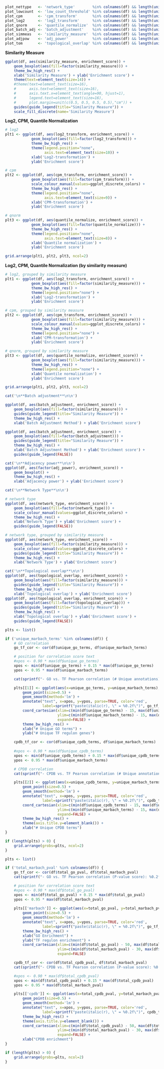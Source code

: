 ```r
plot_nettype   <- 'network_type'        %in% colnames(df) && length(unique(df$network_type)) > 1
plot_lowcount  <- 'low_count_threshold' %in% colnames(df) && length(unique(df$low_count_threshold)) > 1
plot_cpm       <- 'cpm_transform'       %in% colnames(df) && length(unique(df$cpm_transform)) > 1
plot_log2      <- 'log2_transform'      %in% colnames(df) && length(unique(df$log2_transform)) > 1
plot_qnorm     <- 'quantile_normalize'  %in% colnames(df) && length(unique(df$quantile_normalize)) > 1
plot_batch_adj <- 'batch_adjustment'    %in% colnames(df) && length(unique(df$batch_adjustment)) > 1
plot_simmeas   <- 'similarity_measure'  %in% colnames(df) && length(unique(df$similarity_measure)) > 1
plot_adjpow    <- 'adj_power'           %in% colnames(df) && length(unique(df$adj_power)) > 1
plot_tom       <- 'topological_overlap' %in% colnames(df) && length(unique(df$topological_overlap)) > 1
```

**Similarity Measure**

<!-- Similarity Measure -->
```r
ggplot(df, aes(similarity_measure, enrichment_score)) + 
    geom_boxplot(aes(fill=factor(similarity_measure))) +
    theme_bw_high_res() +
    xlab('Similarity Measure') + ylab('Enrichment score') +
    theme(text=element_text(size=14)) +
    #theme(text=element_text(size=16),
    #      axis.text=element_text(size=16),
    #      axis.text.x=element_text(angle=90, hjust=1),
    #      legend.text=element_text(size=16),
    #      plot.margin=unit(c(0.5, 0.5, 0.5, 0.5),"cm")) +
    guides(guide_legend(title="Similarity Measure")) +
    scale_fill_discrete(name='Similarity Measure')
```

**Log2, CPM, Quantile Normalization**

<!-- Log2, CPM, Qnorm -->
```r
# log2
plt1 <- ggplot(df, aes(log2_transform, enrichment_score)) + 
            geom_boxplot(aes(fill=factor(log2_transform))) +
            theme_bw_high_res() +
            theme(legend.position="none",
                  axis.text=element_text(size=10)) +
            xlab('Log2-transformation') + 
            ylab('Enrichment score')

# cpm
plt2 <- ggplot(df, aes(cpm_transform, enrichment_score)) + 
            geom_boxplot(aes(fill=factor(cpm_transform))) +
            scale_colour_manual(values=ggplot_discrete_colors) + 
            theme_bw_high_res() +
            theme(legend.position="none",
                  axis.text=element_text(size=9)) +
            xlab('CPM-transformation') + 
            ylab('Enrichment score')

# qnorm
plt3 <- ggplot(df, aes(quantile_normalize, enrichment_score)) + 
            geom_boxplot(aes(fill=factor(quantile_normalize))) +
            theme_bw_high_res() +
            theme(legend.position="none",
                  axis.text=element_text(size=8)) +
            xlab('Quantile normalization') + 
            ylab('Enrichment score')

grid.arrange(plt1, plt2, plt3, ncol=2)
```

**Log2, CPM, Quantile Normalization (by similarity measure)**

<!-- Log2, CPM, Qnorm (by similarity measure) -->
```r
# log2, grouped by similarity measure
plt1 <- ggplot(df, aes(log2_transform, enrichment_score)) + 
            geom_boxplot(aes(fill=factor(similarity_measure))) +
            theme_bw_high_res() +
            theme(legend.position="none") +
            xlab('Log2-transformation') + 
            ylab('Enrichment score')

# cpm, grouped by similarity measure
plt2 <- ggplot(df, aes(cpm_transform, enrichment_score)) + 
            geom_boxplot(aes(fill=factor(similarity_measure))) +
            scale_colour_manual(values=ggplot_discrete_colors) + 
            theme_bw_high_res() +
            theme(legend.position="none") +
            xlab('CPM-transformation') + 
            ylab('Enrichment score')

# qnorm, grouped by similarity measure
plt3 <- ggplot(df, aes(quantile_normalize, enrichment_score)) + 
            geom_boxplot(aes(fill=factor(similarity_measure))) +
            theme_bw_high_res() +
            theme(legend.position="none") +
            xlab('Quantile normalization') + 
            ylab('Enrichment score')

grid.arrange(plt1, plt2, plt3, ncol=2)
```

<!-- Batch Adjustment -->
```r
cat('\n**Batch adjustment**\n\n')

ggplot(df, aes(batch_adjustment, enrichment_score)) + 
    geom_boxplot(aes(fill=factor(similarity_measure))) +
    guides(guide_legend(title="Similarity Measure")) +
    theme_bw_high_res() +
    xlab('Batch Adjustment Method') + ylab('Enrichment score')

ggplot(df, aes(batch_adjustment, enrichment_score)) + 
    geom_boxplot(aes(fill=factor(batch_adjustment))) +
    guides(guide_legend(title="Similarity Measure")) +
    theme_bw_high_res() +
    xlab('Batch Adjustment Method') + ylab('Enrichment score') +
    guides(guide_legend(FALSE))
```

<!-- Adjacency Power -->
```r
cat('\n**Adjacency power**\n\n')
ggplot(df, aes(factor(adj_power), enrichment_score)) + 
    geom_boxplot() +
    theme_bw_high_res() +
    xlab('Adjacency power') + ylab('Enrichment score')
```

<!-- Network Type (Signed vs. Unsigned) -->
```r
cat('\n**Network Type**\n\n')

# network type
ggplot(df, aes(network_type, enrichment_score)) + 
    geom_boxplot(aes(fill=factor(network_type))) +
    scale_colour_manual(values=ggplot_discrete_colors) + 
    theme_bw_high_res() +
    xlab('Network Type') + ylab('Enrichment score') +
    guides(guide_legend(FALSE))

# network type, grouped by similarity measure
ggplot(df, aes(network_type, enrichment_score)) + 
    geom_boxplot(aes(fill=factor(similarity_measure))) +
    scale_colour_manual(values=ggplot_discrete_colors) + 
    guides(guide_legend(title="Similarity Measure")) +
    theme_bw_high_res() +
    xlab('Network Type') + ylab('Enrichment score')
```

<!-- Topological Overlap -->
```r
cat('\n**Topological overlap**\n\n')
ggplot(df, aes(topological_overlap, enrichment_score)) + 
    geom_boxplot(aes(fill=factor(similarity_measure))) +
    guides(guide_legend(title="Similarity Measure")) +
    theme_bw_high_res() +
    xlab('Topological overlap') + ylab('Enrichment score')
ggplot(df, aes(topological_overlap, enrichment_score)) + 
    geom_boxplot(aes(fill=factor(topological_overlap))) +
    guides(guide_legend(title="Similarity Measure")) +
    theme_bw_high_res() +
    xlab('Topological overlap') + ylab('Enrichment score') +
    guides(guide_legend(FALSE))
```

<!-- Correlation between functional and TF regulon enrichment (# unique annot) -->
```r
plts <- list()

if ('unique_marbach_terms' %in% colnames(df)) {
    # GO correlation
    go_tf_cor <- cor(df$unique_go_terms, df$unique_marbach_terms)

    # position for correlation score text
    #xpos <- 0.90 * max(df$unique_go_terms)
    xpos <- min(df$unique_go_terms) + 0.15 * max(df$unique_go_terms)
    ypos <- 0.95 * max(df$unique_marbach_terms)

    cat(sprintf("- GO vs. TF Pearson correlation (# Unique annotations): %0.2f\n", go_tf_cor))

    plts[[1]] <- ggplot(aes(x=unique_go_terms, y=unique_marbach_terms), data=df) + 
        geom_point(size=0.5) + 
        geom_smooth(method='lm') +
        annotate("text", x=xpos, y=ypos, parse=TRUE, color='red',
                 label=sprintf("paste(italic(r), \" = %0.2f\")", go_tf_cor)) +
        coord_cartesian(xlim=c(min(df$unique_go_terms) - 15, max(df$unique_go_terms) + 30), 
                        ylim=c(min(df$unique_marbach_terms) - 15, max(df$unique_marbach_terms) + 15), 
                        expand=FALSE) +
        theme_bw_high_res() +
        xlab("# Unique GO terms") +
        ylab("# Unique TF regulon genes")

    cpdb_tf_cor <- cor(df$unique_cpdb_terms, df$unique_marbach_terms)
    
    #xpos <- 0.90 * max(df$unique_cpdb_terms)
    xpos <- min(df$unique_cpdb_terms) + 0.15 * max(df$unique_cpdb_terms)
    ypos <- 0.95 * max(df$unique_marbach_terms) 

    # CPDB correlation
    cat(sprintf("- CPDB vs. TF Pearson correlation (# Unique annotations): %0.2f\n\n", cpdb_tf_cor))

    plts[[2]] <- ggplot(aes(x=unique_cpdb_terms, y=unique_marbach_terms), data=df) + 
        geom_point(size=0.5) + 
        geom_smooth(method='lm') +
        annotate("text", x=xpos, y=ypos, parse=TRUE, color='red',
                 label=sprintf("paste(italic(r), \" = %0.2f\")", cpdb_tf_cor)) +
        coord_cartesian(xlim=c(min(df$unique_cpdb_terms) - 15, max(df$unique_cpdb_terms) + 30), 
                        ylim=c(min(df$unique_marbach_terms) - 15, max(df$unique_marbach_terms) + 30), 
                        expand=FALSE) +
        theme_bw_high_res() +
        theme(axis.title.y=element_blank()) +
        xlab("# Unique CPDB terms")
}

if (length(plts) > 0) {
    grid.arrange(grobs=plts, ncol=2)
}
```

<!-- Correlation between functional and TF regulon enrichment (pval scores) -->
```r
plts <- list()

if ('total_marbach_pval' %in% colnames(df)) {
    go_tf_cor <- cor(df$total_go_pval, df$total_marbach_pval)
    cat(sprintf("- GO vs. TF Pearson correlation (P-value score): %0.2f\n", go_tf_cor))

    # position for correlation score text
    #xpos <- 0.90 * max(df$total_go_pval)
    xpos <- min(df$total_go_pval) + 0.15 * max(df$total_go_pval)
    ypos <- 0.95 * max(df$total_marbach_pval)
    
    plts[['marbach']] <- ggplot(aes(x=total_go_pval, y=total_marbach_pval), data=df) + 
        geom_point(size=0.5) + 
        geom_smooth(method='lm') +
        annotate("text", x=xpos, y=ypos, parse=TRUE, color='red',
                 label=sprintf("paste(italic(r), \" = %0.2f\")", go_tf_cor)) +
        theme_bw_high_res() +
        xlab("GO Enrichment") +
        ylab("TF regulon enrichment") +
        coord_cartesian(xlim=c(min(df$total_go_pval) - 50, max(df$total_go_pval) + 50), 
                        ylim=c(min(df$total_marbach_pval) - 30, max(df$total_marbach_pval) + 30), 
                        expand=FALSE)

    cpdb_tf_cor <- cor(df$total_cpdb_pval, df$total_marbach_pval)
    cat(sprintf("- CPDB vs. TF Pearson correlation (P-value score): %0.2f\n\n", cpdb_tf_cor))

    #xpos <- 0.90 * max(df$total_cpdb_pval)
    xpos <- min(df$total_cpdb_pval) + 0.15 * max(df$total_cpdb_pval)
    ypos <- 0.95 * max(df$total_marbach_pval)

    plts[['cpdb']] <- ggplot(aes(x=total_cpdb_pval, y=total_marbach_pval), data=df) + 
        geom_point(size=0.5) + 
        geom_smooth(method='lm') +
        annotate("text", x=xpos, y=ypos, parse=TRUE, color='red',
                 label=sprintf("paste(italic(r), \" = %0.2f\")", cpdb_tf_cor)) +
        theme_bw_high_res() +
        theme(axis.title.y=element_blank()) +
        coord_cartesian(xlim=c(min(df$total_cpdb_pval) - 50, max(df$total_cpdb_pval) + 50), 
                        ylim=c(min(df$total_marbach_pval) - 30, max(df$total_marbach_pval) + 30), 
                        expand=FALSE) +
        xlab("CPDB enrichment")
}

if (length(plts) > 0) {
    grid.arrange(grobs=plts, ncol=2)
}
```
